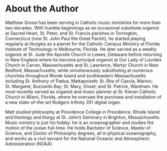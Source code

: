 # About the Author {#sec-author}

Matthew Grossi has been serving in Catholic music ministries for more than two decades. With humble beginnings as an occasional substitute organist at Sacred Heart, St. Peter, and St. Francis parishes in Torrington, Connecticut (now St. John Paul the Great Parish), he started playing regularly at liturgies as a pianist for the Catholic Campus Ministry at Florida Institute of Technology in Melbourne, Florida. He later served as a weekly organist at St. Jude the Apostle Church in Lewes, Delaware before returning to New England where he become principal organist at Our Lady of Lourdes Church in Carver, Massachusetts and St. Lawrence, Martyr Church in New Bedford, Massachusetts, while simultaneously substituting at numerous churches throughout Rhode Island and southeastern Massachusetts including St. Anthony of Padua, Mattapoisett; St. Rita of Cascia, Marion; St. Margaret, Buzzards Bay; St. Mary, Onset; and St. Patrick, Wareham. He most recently served as organist and music planner at St. Kieran Catholic Church in Miami, Florida, where he oversaw the purchase and installation of a new state-of-the-art Rodgers Infinity 351 digital organ.

Matt studied philosophy at Providence College in Providence, Rhode Island and theology and liturgy at St. John’s Seminary in Brighton, Massachusetts. Music ministry is just his hobby: he is an oceanographer and studies the motion of the ocean full-time. He holds Bachelor of Science, Master of Science, and Doctor of Philosophy degrees, all in physical oceanography, and works as a civil servant for the National Oceanic and Atmospheric Administration (NOAA).